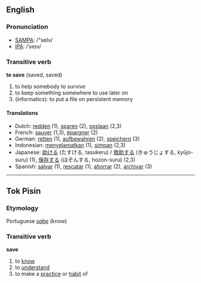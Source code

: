 ==English==
===Pronunciation===

*[[w:SAMPA|SAMPA]]: /"seIv/
*[[w:IPA|IPA]]: /ˈseɪv/

===Transitive verb===

'''to save''' (saved, saved)

# to help somebody to survive
# to keep something somewhere to use later on
# (informatics): to put a file on persistent memory

====Translations====
*Dutch: [[redden]] (1), [[sparen]] (2), [[opslaan]] (2,3)
*French: [[sauver]] (1,3), [[épargner]] (2)
*German: [[retten]] (1), [[aufbewahren]] (2), [[speichern]] (3)
*Indonesian: [[selamat|menyelamatkan]] (1), [[simpan]] (2,3)
*Japanese: [[助ける]] (たすける, tasukeru) / [[救助する]] (きゅうじょする, kyūjo-suru) (1), [[保存する]] (ほぞんする, hozon-suru) (2,3)
*Spanish: [[salvar]] (1), [[rescatar]] (1), [[ahorrar]] (2), [[archivar]] (3)

----
==Tok Pisin==
===Etymology===
Portuguese ''[[sabe]]'' (know)

===Transitive verb===

'''save'''

# to [[know]]
# to [[understand]]
# to make a [[practice]] or [[habit]] of